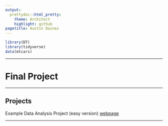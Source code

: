 ```yaml
---
output: 
  prettydoc::html_pretty:
    theme: Architect
    highlight: github
pagetitle: Austin Daines
---
```

```r
library(DT)
library(tidyverse)
data(mtcars)
```

___

# Final Project  

___

## Projects 

Example Data Analysis Project (easy version) [webpage](https://daisydaines.github.io/example_project/){target="_blank"} 

___


